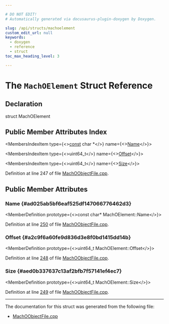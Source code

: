 ```yaml
---

# DO NOT EDIT!
# Automatically generated via docusaurus-plugin-doxygen by Doxygen.

slug: /api/structs/machoelement
custom_edit_url: null
keywords:
  - doxygen
  - reference
  - struct
toc_max_heading_level: 3

---
```





# The `MachOElement` Struct Reference

<DoxygenPage pluginConfig={pluginConfig}>



## Declaration

<CodeBlock>struct MachOElement</CodeBlock>

## Public Member Attributes Index

<MembersIndex>

<MembersIndexItem
  type={<><a href="/docs/api/files/lib/lib/target/lib/target/aarch64/aarch64promoteconstant-cpp/#a90f8350fecae261c25be85d38b451bff">const</a> char &#42;</>}
  name={<><a href="#ad025ab5bf6eaf525df147066776462d3">Name</a></>}>
</MembersIndexItem>

<MembersIndexItem
  type={<>uint64&#95;t</>}
  name={<><a href="#a2c9f6a60fe9d836d3e8f0bd1415dd14b">Offset</a></>}>
</MembersIndexItem>

<MembersIndexItem
  type={<>uint64&#95;t</>}
  name={<><a href="#aed0b337637c13af2bfb7f57141ef4ec7">Size</a></>}>
</MembersIndexItem>

</MembersIndex>


Definition at line 247 of file <a href="/docs/api/files/lib/lib/object/machoobjectfile-cpp">MachOObjectFile.cpp</a>.

<SectionDefinition>

## Public Member Attributes

### Name {#ad025ab5bf6eaf525df147066776462d3}

<MemberDefinition
  prototype={<>const char&#42; MachOElement::Name</>}>

Definition at line <a href="/docs/api/files/lib/lib/object/machoobjectfile-cpp/#l00250">250</a> of file <a href="/docs/api/files/lib/lib/object/machoobjectfile-cpp">MachOObjectFile.cpp</a>.
</MemberDefinition>

### Offset {#a2c9f6a60fe9d836d3e8f0bd1415dd14b}

<MemberDefinition
  prototype={<>uint64&#95;t MachOElement::Offset</>}>

Definition at line <a href="/docs/api/files/lib/lib/object/machoobjectfile-cpp/#l00248">248</a> of file <a href="/docs/api/files/lib/lib/object/machoobjectfile-cpp">MachOObjectFile.cpp</a>.
</MemberDefinition>

### Size {#aed0b337637c13af2bfb7f57141ef4ec7}

<MemberDefinition
  prototype={<>uint64&#95;t MachOElement::Size</>}>

Definition at line <a href="/docs/api/files/lib/lib/object/machoobjectfile-cpp/#l00249">249</a> of file <a href="/docs/api/files/lib/lib/object/machoobjectfile-cpp">MachOObjectFile.cpp</a>.
</MemberDefinition>

</SectionDefinition>

<hr/>

The documentation for this struct was generated from the following file:

<ul>
<li><a href="/docs/api/files/lib/lib/object/machoobjectfile-cpp">MachOObjectFile.cpp</a></li>
</ul>

</DoxygenPage>
